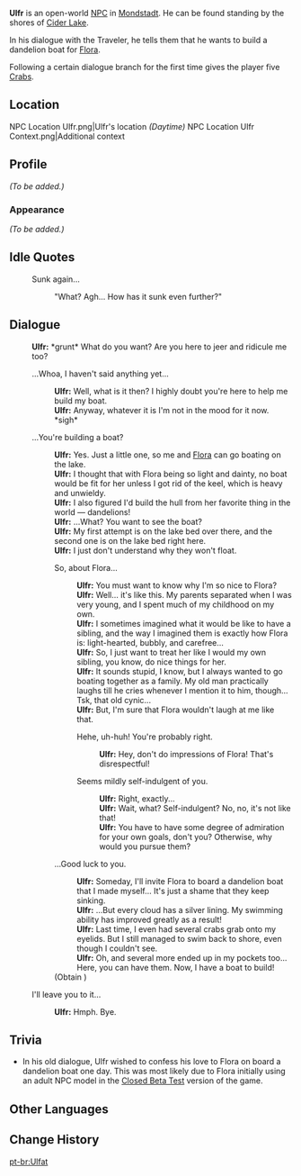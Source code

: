 {{Meta
<!-- REMOVE THIS TEMPLATE AFTER ADDING MISSING INFO -->
|missing_NPC_profile  = yes
}}
{{Character Infobox
|type             = Open-World NPC
|image            = NPC Ulfr.png
|name             = Ulfr
|region           = Mondstadt
|location         = Mondstadt
|dialoguereward   = {{Card|Crab|5}}
}}
'''Ulfr''' is an open-world [[NPC]] in [[Mondstadt]]. He can be found standing by the shores of [[Cider Lake]].

In his dialogue with the Traveler, he tells them that he wants to build a dandelion boat for [[Flora]].

Following a certain dialogue branch for the first time gives the player five [[Crab]]s.

==Location==
<gallery>
NPC Location Ulfr.png|Ulfr's location ''(Daytime)''
NPC Location Ulfr Context.png|Additional context
</gallery>

==Profile==
<!-- detailed story/lore information goes here -->
''(To be added.)''

===Appearance===
''(To be added.)''

==Idle Quotes==
{{Dialogue Start}}
: {{DIcon|Idle}} Sunk again...
:: {{A|VO Ulfr 01.ogg}} "What? Agh... How has it sunk even further?"
{{Dialogue End}}

==Dialogue==
{{Dialogue Start}}
:'''Ulfr:''' *grunt* What do you want? Are you here to jeer and ridicule me too?
:{{DIcon}} ...Whoa, I haven't said anything yet...
::'''Ulfr:''' Well, what is it then? I highly doubt you're here to help me build my boat.
::'''Ulfr:''' Anyway, whatever it is I'm not in the mood for it now. *sigh*
:{{DIcon}} ...You're building a boat?
::'''Ulfr:''' Yes. Just a little one, so me and [[Flora]] can go boating on the lake.
::'''Ulfr:''' I thought that with Flora being so light and dainty, no boat would be fit for her unless I got rid of the keel, which is heavy and unwieldy.
::'''Ulfr:''' I also figured I'd build the hull from her favorite thing in the world &mdash; dandelions!
::'''Ulfr:''' ...What? You want to see the boat?
::'''Ulfr:''' My first attempt is on the lake bed over there, and the second one is on the lake bed right here.
::'''Ulfr:''' I just don't understand why they won't float.
::{{DIcon}} So, about Flora...
:::'''Ulfr:''' You must want to know why I'm so nice to Flora?
:::'''Ulfr:''' Well... it's like this. My parents separated when I was very young, and I spent much of my childhood on my own.
:::'''Ulfr:''' I sometimes imagined what it would be like to have a sibling, and the way I imagined them is exactly how Flora is: light-hearted, bubbly, and carefree...
:::'''Ulfr:''' So, I just want to treat her like I would my own sibling, you know, do nice things for her.
:::'''Ulfr:''' It sounds stupid, I know, but I always wanted to go boating together as a family. My old man practically laughs till he cries whenever I mention it to him, though... Tsk, that old cynic...
:::'''Ulfr:''' But, I'm sure that Flora wouldn't laugh at me like that.
:::{{DIcon}} Hehe, uh-huh! You're probably right.
::::'''Ulfr:''' Hey, don't do impressions of Flora! That's disrespectful!
:::{{DIcon}} Seems mildly self-indulgent of you.
::::'''Ulfr:''' Right, exactly...
::::'''Ulfr:''' Wait, what? Self-indulgent? No, no, it's not like that!
::::'''Ulfr:''' You have to have some degree of admiration for your own goals, don't you? Otherwise, why would you pursue them?
::{{DIcon|Reward}} ...Good luck to you.
:::'''Ulfr:''' Someday, I'll invite Flora to board a dandelion boat that I made myself... It's just a shame that they keep sinking.
:::'''Ulfr:''' ...But every cloud has a silver lining. My swimming ability has improved greatly as a result!
:::'''Ulfr:''' Last time, I even had several crabs grab onto my eyelids. But I still managed to swim back to shore, even though I couldn't see.
:::'''Ulfr:''' Oh, and several more ended up in my pockets too... Here, you can have them. Now, I have a boat to build!
::;(Obtain {{Item|Crab|x=5}})
:{{DIcon}} I'll leave you to it...
::'''Ulfr:''' Hmph. Bye.
{{Dialogue End}}

==Trivia==
* In his old dialogue, Ulfr wished to confess his love to Flora on board a dandelion boat one day. This was most likely due to Flora initially using an adult NPC model in the [[Closed Beta Test]] version of the game.

==Other Languages==
{{Other Languages
|default_hidden = 1
|en      = Ulfr
|zhs     = 乌尔法
|zhs_rm  = Wū'ěrfǎ
|zht     = 烏爾法
|zht_rm  = Wū'ěrfǎ
|ja      = ウルファ
|ja_rm   = Urufa
|ko      = 울프르
|es      = Ulfr
|fr      = Ulfr
|ru      = Ульфр
|th      = Ulfr
|vi      = Ulfr
|de      = Ulfr
|id      = Ulfr
|pt      = Ulfat
|tr      = Ulfr
|it      = Ulfr
}}

==Change History==
{{Change History|1.0}}

[[pt-br:Ulfat]]
